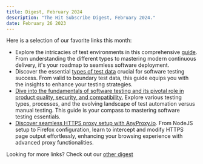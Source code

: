 ```yaml
---
title: Digest, February 2024
description: "The Hit Subscribe Digest, February 2024."
date: February 26 2023
---
```


Here is a selection of our favorite links this month:

- Explore the intricacies of test environments in this comprehensive [guide](https://www.architect.io/blog/2022-08-09/test-environment-guide). From understanding the different types to mastering modern continuous delivery, it's your roadmap to seamless software deployment.
- Discover the essential [types of test data](https://www.enov8.com/blog/types-of-test-data-you-should-use-for-your-software-tests) crucial for software testing success. From valid to boundary test data, this guide equips you with the insights to enhance your testing strategies.
- [Dive into the fundamentals of software testing and its pivotal role in product quality, security, and compatibility.](https://www.testim.io/blog/software-testing-basics) Explore various testing types, processes, and the evolving landscape of test automation versus manual testing. This guide is your compass to mastering software testing essentials.
- [Discover seamless HTTPS proxy setup with AnyProxy.io](https://proxyrack.com/blog/how-to-setup-anyproxy-io-https-proxy). From NodeJS setup to Firefox configuration, learn to intercept and modify HTTPS page output effortlessly, enhancing your browsing experience with advanced proxy functionalities.

Looking for more links? Check out our [other digest](https://hit-subscribe.mystrikingly.com/blog/hit-subscribe-digest-february-20246)
